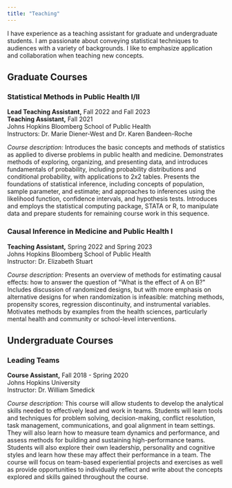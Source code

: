 ```yaml
---
title: "Teaching"
---
```


I have experience as a teaching assistant for graduate and undergraduate students. I am passionate about conveying statistical techniques to audiences with a variety of backgrounds. I like to emphasize application and collaboration when teaching new concepts.

## Graduate Courses

### Statistical Methods in Public Health I/II

**Lead Teaching Assistant,** Fall 2022 and Fall 2023\
**Teaching Assistant,** Fall 2021**\
**Johns Hopkins Bloomberg School of Public Health*\
*Instructors: Dr. Marie Diener-West and Dr. Karen Bandeen-Roche

*Course description:* Introduces the basic concepts and methods of statistics as applied to diverse problems in public health and medicine. Demonstrates methods of exploring, organizing, and presenting data, and introduces fundamentals of probability, including probability distributions and conditional probability, with applications to 2x2 tables. Presents the foundations of statistical inference, including concepts of population, sample parameter, and estimate; and approaches to inferences using the likelihood function, confidence intervals, and hypothesis tests. Introduces and employs the statistical computing package, STATA or R, to manipulate data and prepare students for remaining course work in this sequence.

### Causal Inference in Medicine and Public Health I

**Teaching Assistant,** Spring 2022 and Spring 2023**\
**Johns Hopkins Bloomberg School of Public Health*\
*Instructor: Dr. Elizabeth Stuart

*Course description:* Presents an overview of methods for estimating causal effects: how to answer the question of \"What is the effect of A on B?\" Includes discussion of randomized designs, but with more emphasis on alternative designs for when randomization is infeasible: matching methods, propensity scores, regression discontinuity, and instrumental variables. Motivates methods by examples from the health sciences, particularly mental health and community or school-level interventions.

## Undergraduate Courses

### Leading Teams

**Course Assistant,** Fall 2018 - Spring 2020\
Johns Hopkins University\
Instructor: Dr. William Smedick

*Course description:* This course will allow students to develop the analytical skills needed to effectively lead and work in teams. Students will learn tools and techniques for problem solving, decision-making, conflict resolution, task management, communications, and goal alignment in team settings. They will also learn how to measure team dynamics and performance, and assess methods for building and sustaining high-performance teams. Students will also explore their own leadership, personality and cognitive styles and learn how these may affect their performance in a team. The course will focus on team-based experiential projects and exercises as well as provide opportunities to individually reflect and write about the concepts explored and skills gained throughout the course.
